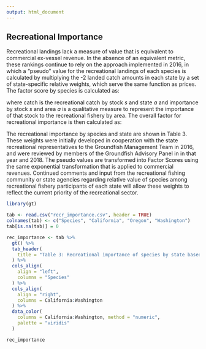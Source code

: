 ```yaml
---
output: html_document
---
```


## Recreational Importance

Recreational landings lack a measure of value that is equivalent to commercial ex-vessel revenue. In the absence of an equivalent metric, these rankings continue to rely on the approach implemented in 2016, in which a "pseudo" value for the recreational landings of each species is calculated by multiplying the -2 landed catch amounts in each state by a set of state-specific relative weights, which serve the same function as prices. The factor score by species is calculated as:

\begin{equation}
\text{pseudo}_{s} = \sum_{a=1}^{A} \text{catch}_{s,a}*\text{importance}_{s,a}  
\end{equation}

where catch is the recreational catch by stock $s$ and state $a$ and importance by stock $s$ and area $a$ is a qualitative measure to represent the importance of that stock to the recreational fishery by area. The overall factor for recreational importance is then calculated as:

\begin{equation}
r_s = \frac{10}{\text{max}(\text{pseudo value}_s^{0.18})}\text{pseudo value}_s^{0.18} 
\end{equation}

The recreational importance by species and state are shown in Table 3. These weights were initially developed in cooperation with the state recreational representatives to the Groundfish Management Team in 2016, and were reviewed by members of the Groundfish Advisory Panel in in that year and 2018. The pseudo values are transformed into Factor Scores using the same exponential transformation that is applied to commercial revenues. Continued comments and input from the recreational fishing community or state agencies regarding relative value of species among recreational fishery participants of each state will allow these weights to reflect the current priority of the recreational sector.

  
```r
library(gt)

tab <- read.csv("recr_importance.csv", header = TRUE) 
colnames(tab) <- c("Species", "California", "Oregon", "Washington")
tab[is.na(tab)] = 0

rec_importance <- tab %>%
  gt() %>%
  tab_header(
    title = "Table 3: Recreational importance of species by state based on the relative species desirability."
  ) %>%
  cols_align(
    align = "left",
    columns = "Species"
  ) %>%
  cols_align(
    align = "right",
    columns = California:Washington
  ) %>%
  data_color(
    columns = California:Washington, method = "numeric",
    palette = "viridis"
  )

rec_importance
```